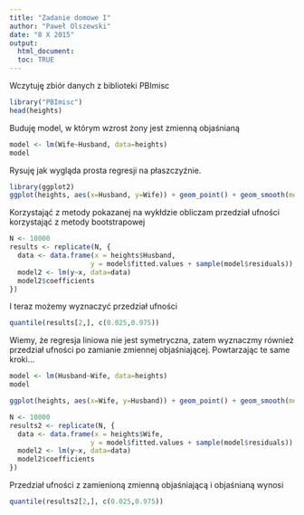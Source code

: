 ```yaml
---
title: "Zadanie domowe I"
author: "Paweł Olszewski"
date: "8 X 2015"
output: 
  html_document:
  toc: TRUE
---
```

  
Wczytuję zbiór danych z biblioteki PBImisc

```r
library("PBImisc")
head(heights)
```

Buduję model, w którym wzrost żony jest zmienną objaśnianą

```r
model <- lm(Wife~Husband, data=heights)
model
```  

Rysuję jak wygląda prosta regresji na płaszczyźnie.

```r
library(ggplot2)
ggplot(heights, aes(x=Husband, y=Wife)) + geom_point() + geom_smooth(method="lm", formula=y~x, se = F)
```


Korzystająć z metody pokazanej na wykłdzie obliczam przedział ufności korzystająć z metody bootstrapowej
```r
N <- 10000
results <- replicate(N, {
  data <- data.frame(x = heights$Husband,
                    y = model$fitted.values + sample(model$residuals))
  model2 <- lm(y~x, data=data)
  model2$coefficients
})
```

I teraz możemy wyznaczyć przedział ufności
```r
quantile(results[2,], c(0.025,0.975))
```


Wiemy, że regresja liniowa nie jest symetryczna, zatem wyznaczmy również przedział ufności po zamianie zmiennej objaśniającej.
Powtarzając te same kroki...


```r
model <- lm(Husband~Wife, data=heights)
model
```

```r
ggplot(heights, aes(x=Wife, y=Husband)) + geom_point() + geom_smooth(method="lm", formula=y~x, se = F)

N <- 10000
results2 <- replicate(N, {
  data <- data.frame(x = heights$Wife,
                    y = model$fitted.values + sample(model$residuals))
  model2 <- lm(y~x, data=data)
  model2$coefficients
})
```

Przedział ufności z zamienioną zmienną objaśniającą i objaśnianą wynosi
```r
quantile(results2[2,], c(0.025,0.975))
```


